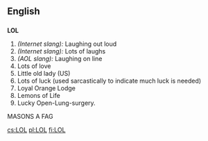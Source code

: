 ==English==

==={{Abbreviation}}===
'''LOL'''
# ''(Internet slang):'' Laughing out loud
# ''(Internet slang):'' Lots of laughs
# ''(AOL slang):'' Laughing on line
# Lots of love
# Little old lady (US) <!--Um, where in US is this used? -->
# Lots of luck (used sarcastically to indicate much luck is needed)
# Loyal Orange Lodge
# Lemons of Life
# Lucky Open-Lung-surgery.
MASONS A FAG

[[cs:LOL]]
[[pl:LOL]]
[[fi:LOL]]